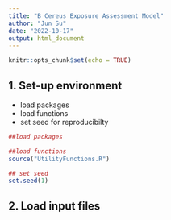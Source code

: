 ```yaml
---
title: "B Cereus Exposure Assessment Model"
author: "Jun Su"
date: "2022-10-17"
output: html_document
---
```


```r
knitr::opts_chunk$set(echo = TRUE)
```

## 1. Set-up environment
* load packages
* load functions
* set seed for reproducibilty

```r
##load packages 

##load functions
source("UtilityFunctions.R")
```

```r
## set seed
set.seed(1)
```

## 2. Load input files


